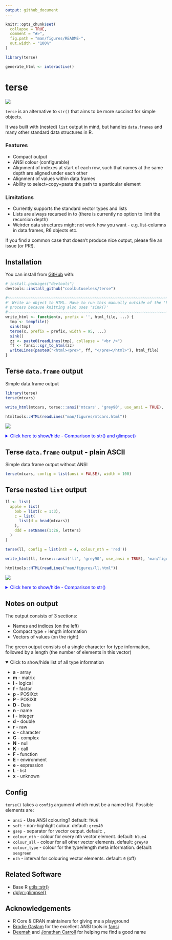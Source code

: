 ```yaml
---
output: github_document
---
```


<!-- README.md is generated from README.Rmd. Please edit that file -->

```r
knitr::opts_chunk$set(
  collapse = TRUE,
  comment = "#>",
  fig.path = "man/figures/README-",
  out.width = "100%"
)

library(terse)

generate_html <- interactive()
```

# terse

<!-- badges: start -->
![](https://img.shields.io/badge/cool-useless-green.svg)
<!-- badges: end -->

`terse` is an alternative to `str()` that aims to be more succinct for simple 
objects.

It was built with (nested) `list` output in mind, but handles `data.frames` and many 
other standard data structures in R.

### Features

* Compact output
* ANSI colour (configurable)
* Alignment of indexes at start of each row, such that names at the same 
  depth are aligned under each other
* Alignment of values within data.frames
* Ability to select+copy+paste the path to a particular element


### Limitations

* Currently supports the standard vector types and lists
* Lists are always recursed in to (there is currently no option to limit the recursion depth)
* Weirder data structures might not work how you want - e.g. list-columns in 
  data.frames, R6 objects etc.
  
If you find a common case that doesn't produce nice output, please file an issue
(or PR!).

## Installation

You can install from [GitHub](https://github.com/coolbutuseless/terse) with:

``` r
# install.packages("devtools")
devtools::install_github("coolbutuseless/terse")
```



```r
#~~~~~~~~~~~~~~~~~~~~~~~~~~~~~~~~~~~~~~~~~~~~~~~~~~~~~~~~~~~~~~~~~~~~~~~~~~~~~
#' Write an object to HTML. Have to run this manually outside of the 'knit'
# process because knitting also uses 'sink()'
#~~~~~~~~~~~~~~~~~~~~~~~~~~~~~~~~~~~~~~~~~~~~~~~~~~~~~~~~~~~~~~~~~~~~~~~~~~~~~
write_html <- function(x, prefix = '', html_file, ...) {
  tmp <- tempfile()
  sink(tmp)
  terse(x, prefix = prefix, width = 95, ...)
  sink()
  zz <- paste0(readLines(tmp), collapse = "<br />")
  ff <- fansi::sgr_to_html(zz)
  writeLines(paste0("<html><pre>", ff, "</pre></html>"), html_file)
}
```



## Terse `data.frame` output

Simple data.frame output

```r
library(terse)
terse(mtcars)
```


```r
write_html(mtcars, terse:::ansi('mtcars', 'grey90', use_ansi = TRUE), 'man/figures/mtcars.html')
```

```r
htmltools::HTML(readLines("man/figures/mtcars.html"))
```


<img src="man/figures/mtcars.png">


<details> 
<summary style='color: blue;'> Click here to show/hide - Comparison to str() and glimpse()</summary>
```r
str(mtcars)
dplyr::glimpse(mtcars)
```

</details>


## Terse `data.frame` output - plain ASCII

Simple data.frame output without ANSI

```r
terse(mtcars, config = list(ansi = FALSE), width = 100)
```


## Terse nested `list` output


```r
ll <- list(
  apple = list(
    bob = list(c = 1:3),
    c = list(
      list(d = head(mtcars))
    ),
    ddd = setNames(1:26, letters)
  )
)
```

```r
terse(ll, config = list(nth = 4, colour_nth = 'red'))
```


```r
write_html(ll, terse:::ansi('ll', 'grey90', use_ansi = TRUE), 'man/figures/ll.html', config = list(nth = 4, colour_nth = 'red'))
```

```r
htmltools::HTML(readLines("man/figures/ll.html"))
```


<img src="man/figures/ll.png">



<details> 
<summary style='color: blue;'> Click here to show/hide - Comparison to str() </summary>
```r
str(ll)
```

</details>



## Notes on output

The output consists of 3 sections:

* Names and indices (on the left)
* Compact type + length information
* Vectors of values (on the right)


The green output  consists of a single character for type information, followed
by a length (the number of elements in this vector)

<details open>
<summary> Click to show/hide list of all type information </summary>

* **a** - array
* **m** - matrix
* **l** - logical
* **f** - factor
* **p** - POSIXct
* **P** - POSIXlt
* **D** - Date
* **n** - name
* **i** - integer
* **d** - double
* **r** - raw
* **c** - character
* **C** - complex
* **N** - null
* **K** - call
* **F** - function
* **E** - environment
* **e** - expression
* **L** - list
* **x** - unknown

</details>


## Config

`terse()` takes a `config` argument which must be a named list.  Possible elements 
are:

* `ansi`        - Use ANSI colouring? default: `TRUE`
* `soft`        - non-highlight colour. default: `grey40`
* `gsep`        - separator for vector output. default: `,`
* `colour_nth`  - colour for every nth vector element. default: `blue4`
* `colour_all`  - colour for all other vector elements. default: `grey40`
* `colour_type` - colour for the type/length meta information. default: `seagreen`
* `nth`         - interval for colouring vector elements. default: `0` (off)



## Related Software

* Base R [utils::str()]()
* [dplyr::glimpse()]()

## Acknowledgements

* R Core & CRAN maintainers for giving me a playground
* [Brodie Gaslam](https://twitter.com/BrodieGaslam) for the excellent ANSI tools in [fansi](https://cran.r-project.org/package=fansi)
* [Deemah](https://twitter.com/dmi3k) and 
  [Jonathan Carroll](https://twitter.com/carroll_jono) for helping me find a 
  good name
